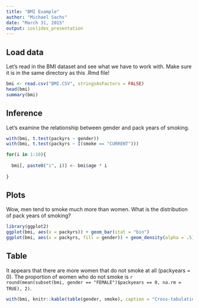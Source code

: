 ```yaml
---
title: "BMI Example"
author: "Michael Sachs"
date: "March 31, 2015"
output: ioslides_presentation
---
```


## Load data

Let's read in the BMI dataset and see what we have to work with. Make sure it is in the same directory as this .Rmd file!

```r
bmi <- read.csv("BMI.CSV", stringsAsFactors = FALSE)
head(bmi)
summary(bmi)
```

## Inference

Let's examine the relationship between gender and pack years of smoking. 

```r
with(bmi, t.test(packyrs ~ gender))
with(bmi, t.test(packyrs ~ I(smoke == "CURRENT")))
```


```r
for(i in 1:10){
  
  bmi[, paste0("i", i)] <- bmi$age * i
  
}
```

## Plots

Wow, men tend to smoke much more than women. What is the distribution of pack years of smoking?


```r
library(ggplot2)
ggplot(bmi, aes(x = packyrs)) + geom_bar(stat = "bin")
ggplot(bmi, aes(x = packyrs, fill = gender)) + geom_density(alpha = .5)
```

## Table

It appears that there are more women that do not smoke at all (packyears = 0). The proportion of women who do not smoke is `r round(mean(subset(bmi, gender == "FEMALE")$packyears == 0, na.rm = TRUE), 2)`.

```r
with(bmi, knitr::kable(table(gender, smoke), caption = "Cross-tabulation of gender by smoking status in the BMI dataset. "))
```
